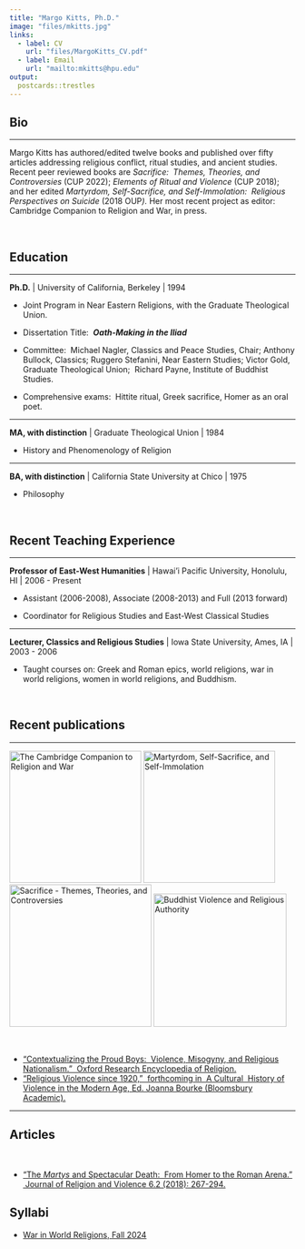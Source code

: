 ```yaml
---
title: "Margo Kitts, Ph.D."
image: "files/mkitts.jpg"
links:
  - label: CV
    url: "files/MargoKitts_CV.pdf"
  - label: Email
    url: "mailto:mkitts@hpu.edu"
output:
  postcards::trestles
---
```


## Bio

------------------------------------------------------------------------

Margo Kitts has authored/edited twelve books and published over fifty articles addressing religious conflict, ritual studies, and ancient studies.  Recent peer reviewed books are *Sacrifice:  Themes, Theories, and Controversies* (CUP 2022); *Elements of Ritual and Violence* (CUP 2018); and her edited *Martyrdom, Self-Sacrifice, and Self-Immolation:  Religious Perspectives on Suicide* (2018 OUP*).* Her most recent project as editor: Cambridge Companion to Religion and War, in press.

<br>

## Education

------------------------------------------------------------------------

**Ph.D.** \| University of California, Berkeley \| 1994

-   Joint Program in Near Eastern Religions, with the Graduate Theological Union.

-   Dissertation Title:  ***Oath-Making in the Iliad***

-   Committee:  Michael Nagler, Classics and Peace Studies, Chair; Anthony Bullock, Classics; Ruggero Stefanini, Near Eastern Studies; Victor Gold, Graduate Theological Union;  Richard Payne, Institute of Buddhist Studies.

-   Comprehensive exams:  Hittite ritual, Greek sacrifice, Homer as an oral poet.

------------------------------------------------------------------------

**MA, with distinction** \| Graduate Theological Union \| 1984

-   History and Phenomenology of Religion

------------------------------------------------------------------------

**BA, with distinction** \| California State University at Chico \| 1975

-   Philosophy

<br>

## Recent Teaching Experience

------------------------------------------------------------------------

**Professor of East-West Humanities** \| Hawai'i Pacific University, Honolulu, HI \| 2006 - Present

-   Assistant (2006-2008), Associate (2008-2013) and Full (2013 forward)

-   Coordinator for Religious Studies and East-West Classical Studies

------------------------------------------------------------------------

**Lecturer, Classics and Religious Studies** \| Iowa State University, Ames, IA \| 2003 - 2006

-   Taught courses on: Greek and Roman epics, world religions, war in world religions, women in world religions, and Buddhism.

<br>

## Recent publications

------------------------------------------------------------------------

[![](./files/Cambrige_companion_religion_war.jpeg "The Cambridge Companion to Religion and War"){width="232"}](https://doi.org/10.1017/9781108884075) [![](./files/Kitts_Martyrdom_cover.jpeg "Martyrdom, Self-Sacrifice, and Self-Immolation"){width="232"}](https://global.oup.com/academic/product/martyrdom-self-sacrifice-and-self-immolation-9780190656485?cc=us&lang=en&) [![](./files/Kitts_Sacrifice_cover.jpeg "Sacrifice - Themes, Theories, and Controversies"){width="250"}](https://www.cambridge.org/core/elements/abs/sacrifice/9A5583880E76A99D63D36D488B62FD0C) [![](./files/Kitts_Buddhist_Violence.jpeg "Buddhist Violence and Religious Authority"){width="234"}](https://www.equinoxpub.com/home/buddhist-violence/)

<br>

-   ["Contextualizing the Proud Boys:  Violence, Misogyny, and Religious Nationalism."  Oxford Research Encyclopedia of Religion.](https://doi.org/10.1093/acrefore/9780199340378.013.1066)
-   ["Religious Violence since 1920,"  forthcoming in  A Cultural  History of Violence in the Modern Age, Ed. Joanna Bourke (Bloomsbury Academic).](./files/ReligiousViolence_MargoKitts_October2023.pdf "Religious Violence since 1920")

------------------------------------------------------------------------

## Articles

<br>

-   ["The *Martys* and Spectacular Death:  From Homer to the Roman Arena."  Journal of Religion and Violence 6.2 (2018): 267-294.](./files/07_Kitts6.2_Martus.pdf)

## Syllabi

-   [War in World Religions, Fall 2024](./files/REL_3600_syllabus_fall_2024.pdf)


